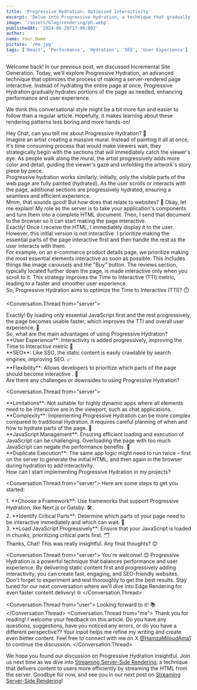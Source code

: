 ```yaml
---
title: 'Progressive Hydration: Optimized Interactivity'
excerpt: 'Delve into Progressive Hydration, a technique that gradually hydrates portions of the page for improved performance.'
image: '/assets/blog/rendering/ph.webp'
publishedAt: '2024-06-26T17:06:00Z'
author:
name: Your Name
picture: '/me.jpg'
tags: ['React', 'Performance', 'Hydration', 'SEO', 'User Experience']
---
```


Welcome back! In our previous post, we discussed Incremental Site Generation. Today, we'll explore Progressive Hydration, an advanced technique that optimizes the process of making a server-rendered page interactive. Instead of hydrating the entire page at once, Progressive Hydration gradually hydrates portions of the page as needed, enhancing performance and user experience.

We think this conversational style might be a bit more fun and easier to follow than a regular article. Hopefully, it makes learning about these rendering patterns less boring and more hands-on!

<Conversation>
<Conversation.Thread from="user">
Hey Chat, can you tell me about Progressive Hydration? 🤔
</Conversation.Thread>
<Conversation.Thread from="narrator">
 <div>
Imagine an artist creating a massive mural. Instead of painting it all at once, it's time consuming process that would make viewers  wait, they strategically begin with the sections that will immediately catch the viewer's eye. As people walk along the mural, the artist progressively adds more color and detail, guiding the viewer's gaze and unfolding the artwork's story piece by piece.
</div>
<div>
 Progressive hydration works similarly: initially, only the visible parts of the web page are fully 
 painted (hydrated). As the user scrolls or interacts with the page, additional sections are 
 progressively hydrated, ensuring a seamless and efficient experience.
</div>
</Conversation.Thread>
<Conversation.Thread from="user">
Mmm, that sounds good! But how does that relate to websites? 🤔
</Conversation.Thread>
<Conversation.Thread from="server">
Okay, let me explain! My role as the server is to take your application's components and turn them into a complete HTML document. Then, I send that document to the browser so it can start making the page interactive.
</Conversation.Thread>
<Conversation.Thread from="browser">
<div>Exactly! Once I receive the HTML, I immediately display it to the user. However, this initial version is not interactive. I prioritize making the essential parts of the page interactive first and then handle the rest as the user interacts with them.</div>
<div>For example, on an e-commerce product details page, we prioritize making the most essential elements interactive as soon as possible. This includes things like image carousels and the "Buy" button. The reviews section, typically located further down the page, is made interactive only when you scroll to it. This strategy improves the Time to Interactive (TTI) metric, leading to a faster and smoother user experience.</div>
</Conversation.Thread>
<Conversation.Thread from="user">
  <div>
    So, Progressive Hydration aims to optimize the Time to Interactive
    (TTI)? ⏱️
  </div>
</Conversation.Thread>

<Conversation.Thread from="server">
  <div>
    Exactly! By loading only essential JavaScript first and the rest
    progressively, the page becomes usable faster, which improves the
    TTI and overall user experience. 🚀
  </div>
</Conversation.Thread>
<Conversation.Thread from="user">
  So, what are the main advantages of using Progressive Hydration?
</Conversation.Thread>
<Conversation.Thread from="server">
  <div>
    **User Experience**: Interactivity is added progressively,
    improving the Time to Interactive metric 🎨
  </div>
  <div>
    **SEO**: Like SSG, the static content is easily crawlable by
    search engines, improving SEO. 📈
  </div>
  <div>
    **Flexibility**: Allows developers to prioritize which parts of
    the page should become interactive . 🔄
  </div>
</Conversation.Thread>
<Conversation.Thread from="user">
  Are there any challenges or downsides to using Progressive
  Hydration?
</Conversation.Thread>

<Conversation.Thread from="server">
  <div>
    **Limitations**: Not suitable for highly dynamic apps where all
    elements need to be interactive are in the viewport, such as chat
    applications.
  </div>
  <div>
    **Complexity**: Implementing Progressive Hydration can be more
    complex compared to traditional Hydration. It requires careful
    planning of when and how to hydrate parts of the page. 🧩
  </div>
  <div>
    **JavaScript Management**: Ensuring efficient loading and
    execution of JavaScript can be challenging. Overloading the page
    with too much JavaScript can negate the performance benefits. 🚧
  </div>
  <div>
    **Duplicate Execution**: The same app logic might need to run
    twice – first on the server to generate the initial HTML, and then
    again in the browser during hydration to add interactivity.
  </div>
</Conversation.Thread>
<Conversation.Thread from="user">
  How can I start implementing Progressive Hydration in my projects?
</Conversation.Thread>

<Conversation.Thread from="server">
Here are some steps to get you started:

  <div>1. **Choose a Framework**: Use frameworks that support Progressive Hydration, like Next.js or Gatsby. 🛠️</div>
  <div>2. **Identify Critical Parts**: Determine which parts of your page need to be interactive immediately and which can wait. 🎯</div>
  <div>3. **Load JavaScript Progressively**: Ensure that your JavaScript is loaded in chunks, prioritizing critical parts first. 🗂️</div>
</Conversation.Thread>
<Conversation.Thread from="user">
Thanks, Chat! This was really insightful. Any final thoughts? 😊
</Conversation.Thread>

<Conversation.Thread from="server">
  You're welcome! 😊 Progressive Hydration is a powerful technique
  that balances performance and user experience. By delivering static
  content first and progressively adding interactivity, you can create
  fast, engaging, and SEO-friendly websites. Don't forget to
  experiment and test thoroughly to get the best results. Stay tuned
  for our next conversation where we'll dive into Edge Rendering for
  even faster content delivery! 🌐
</Conversation.Thread>

<Conversation.Thread from="user">
  Looking forward to it! 📚
</Conversation.Thread>
<Conversation.Thread from="me">
  Thank you for reading! I welcome your feedback on this article. Do
  you have any questions, suggestions, have you noticed any errors,
  or do you have a different perspective?? Your input helps me refine
  my writing and create even better content. Feel free to connect with
  me on X [@HamzaMiloudAma1](https://x.com/HamzaMiloudAma1) to
  continue the discussion.
</Conversation.Thread>
</Conversation>

We hope you found our discussion on Progressive Hydration insightful. Join us next time as we dive into [Streaming Server-Side Rendering](/blogs/streaming-server-side-rendering-efficient-content-delivery), a technique that delivers content to users more efficiently by streaming the HTML from the server. Goodbye for now, and see you in our next post on [Streaming Server-Side Rendering](/blogs/streaming-server-side-rendering-efficient-content-delivery)!
